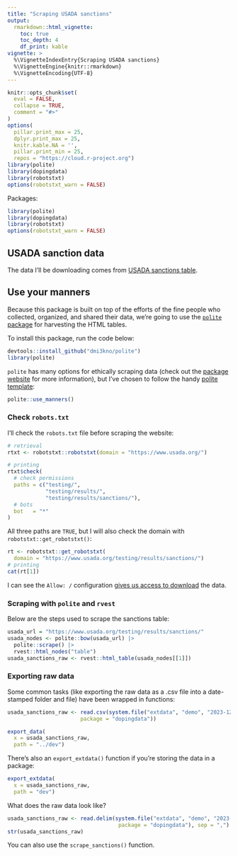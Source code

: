 ```yaml
---
title: "Scraping USADA sanctions"
output: 
  rmarkdown::html_vignette:
    toc: true
    toc_depth: 4
    df_print: kable
vignette: >
  %\VignetteIndexEntry{Scraping USADA sanctions}
  %\VignetteEngine{knitr::rmarkdown}
  %\VignetteEncoding{UTF-8}
---
```


```r
knitr::opts_chunk$set(
  eval = FALSE,
  collapse = TRUE,
  comment = "#>"
)
options(
  pillar.print_max = 25, 
  dplyr.print_max = 25,
  knitr.kable.NA = '',
  pillar.print_min = 25,
  repos = "https://cloud.r-project.org")
library(polite)
library(dopingdata)
library(robotstxt)
options(robotstxt_warn = FALSE)
```

Packages:

```r
library(polite)
library(dopingdata)
library(robotstxt)
options(robotstxt_warn = FALSE)
```

## USADA sanction data

The data I'll be downloading comes from [USADA sanctions table](https://www.usada.org/testing/results/sanctions/).

## Use your manners 

Because this package is built on top of the efforts of the fine people who collected, organized, and shared their data, we're going to use the [`polite` package](https://dmi3kno.github.io/polite/) for harvesting the HTML tables. 

To install this package, run the code below: 

```r
devtools::install_github("dmi3kno/polite")
library(polite)
```

`polite` has many options for ethically scraping data (check out the [package website](https://dmi3kno.github.io/polite/reference/index.html) for more information), but I've chosen to follow the handy [polite template](https://dmi3kno.github.io/polite/#polite-template):

```r
polite::use_manners()
```


### Check `robots.txt`

I'll check the `robots.txt` file before scraping the website:

```r
# retrieval
rtxt <- robotstxt::robotstxt(domain = "https://www.usada.org/")

# printing
rtxt$check(
  # check permissions 
  paths = c("testing/", 
            "testing/results/", 
            "testing/results/sanctions/"),
  # bots
  bot   = "*"
)
```

All three paths are `TRUE`, but I will also check the domain with `robotstxt::get_robotstxt()`:

```r
rt <- robotstxt::get_robotstxt(
  domain = "https://www.usada.org/testing/results/sanctions/")
# printing
cat(rt[1])
```

I can see the `Allow: /` configuration [gives us access to download](https://kinsta.com/blog/wordpress-robots-txt/#how-to-use-robotstxt-allow-all-to-give-robots-full-access-to-your-site) the data. 


### Scraping with `polite` and `rvest`

Below are the steps used to scrape the sanctions table:

```r
usada_url = "https://www.usada.org/testing/results/sanctions/"
usada_nodes <- polite::bow(usada_url) |> 
  polite::scrape() |> 
  rvest::html_nodes("table") 
usada_sanctions_raw <- rvest::html_table(usada_nodes[[1]])
```

### Exporting raw data 

Some common tasks (like exporting the raw data as a .csv file into a date-stamped folder and file) have been wrapped in functions:

```r
usada_sanctions_raw <- read.csv(system.file("extdata", "demo", "2023-12-21-usada_raw.csv", 
                       package = "dopingdata"))
```

```r
export_data(
  x = usada_sanctions_raw, 
  path = "../dev")
```

There's also an `export_extdata()` function if you're storing the data in a package: 

```r
export_extdata(
  x = usada_sanctions_raw, 
  path = "dev")
```

What does the raw data look like? 

```r
usada_sanctions_raw <- read.delim(system.file("extdata", "demo", "2023-12-21-usada_raw.csv", 
                                   package = "dopingdata"), sep = ",")
str(usada_sanctions_raw)
```

You can also use the `scrape_sanctions()` function. 
